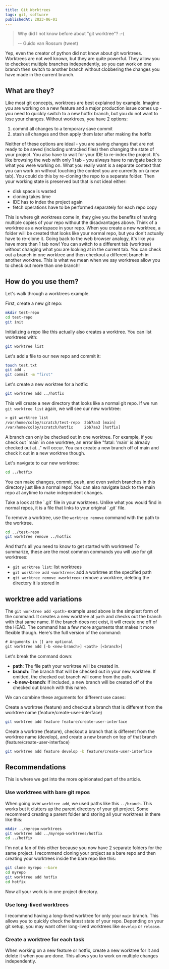 ```yaml
---
title: Git Worktrees
tags: git, software
publishedAt: 2023-06-01
---
```


> Why did I not know before about "git worktree"?  :-(
>
> -- Guido van Rossum (tweet)

Yep, even the creator of python did not know about git worktrees.
Worktrees are not well known, but they are quite powerful.
They allow you to checkout multiple branches independently,
so you can work on one branch then switch to another branch without clobbering the changes you have made in the current branch.

## What are they?

Like most git concepts, worktrees are best explained by example.
Imagine you are working on a new feature and a major production issue comes up - you need to quickly switch to a new hotfix branch, but you do not want to lose your changes.
Without worktrees, you have 2 options:

1. commit all changes to a temporary save commit
1. stash all changes and then apply them later after making the hotfix

Neither of these options are ideal - you are saving changes that are not ready to be saved (including untracked files) then changing the state of your project.
You also have to wait for your IDE to re-index the project.
It's like browsing the web with only 1 tab - you always have to navigate back to what you were working on.
What you really want is a separate context that you can work on without touching the context you are currently on (a new tab).
You could do this by re-cloning the repo to a separate folder. Then your working state is preserved but that is not ideal either:

- disk space is wasted
- cloning takes time
- IDE has to index the project again
- fetch operations have to be performed separately for each repo copy

This is where git worktrees come in, they give you the benefits of having multiple copies of your repo without the disadvantages above.
Think of a worktree as a workspace in your repo.
When you create a new worktree, a folder will be created that looks like your normal repo, but you don't actually have to re-clone it.
Going back to the web browser analogy, it's like you have more than 1 tab now! You can switch to a different tab (worktree) without changing what you are looking at in the current tab.
You can check out a branch in one worktree and then checkout a different branch in another worktree.
This is what we mean when we say worktrees allow you to check out more than one branch!

## How do you use them?

Let's walk through a worktrees example.

First, create a new git repo:

``` bash
mkdir test-repo
cd test-repo
git init
```

Initializing a repo like this actually also creates a worktree. You can list worktrees with:

``` bash
git worktree list
```

Let's add a file to our new repo and commit it:

``` bash
touch test.txt
git add .
git commit -m "first"
```

Let's create a new worktree for a hotfix:

``` bash
git worktree add ../hotfix
```

This will create a new directory that looks like a normal git repo.
If we run `git worktree list` again, we will see our new worktree:

``` txt
> git worktree list
/var/home/colby/scratch/test-repo  2bb7aa3 [main]
/var/home/colby/scratch/hotfix     2bb7aa3 [hotfix]
```

<Warning>
    A branch can only be checked out in one worktree.
    For example, if you check out `main` in one worktree, an error like "fatal: 'main' is already checked out at..." will occur.
    You can create a new branch off of main and check it out in a new worktree though.
</Warning>

Let's navigate to our new worktree:

``` bash
cd ../hotfix
```

You can make changes, commit, push, and even switch branches in this directory just like a normal repo!
You can also navigate back to the main repo at anytime to make independent changes.

<Info>
    Take a look at the `.git` file in your worktrees. Unlike what you would find in normal repos, it is a file that links to your original `.git` file.
</Info>

To remove a worktree, use the `worktree remove` command with the path to the worktree.

``` bash
cd ../test-repo
git worktree remove ../hotfix
```

And that's all you need to know to get started with worktrees!
To summarize, these are the most common commands you will use for git worktrees:

- `git worktree list`: list worktrees
- `git worktree add <worktree>`: add a worktree at the specified path
- `git worktree remove <worktree>`: remove a worktree, deleting the directory it is stored in

## worktree add variations

The `git worktree add <path>` example used above is the simplest form of the command.
It creates a new worktree at `path` and checks out the branch with that same name.
If the branch does not exist, it will create one off of the HEAD.
The command has a few more arguments that makes it more flexible though.
Here's the full version of the command:

``` txt
# Arguments in [] are optional
git worktree add [-b <new-branch>] <path> [<branch>]
```

Let's break the command down:

- **path**: The file path your worktree will be created in.
- **branch**: The branch that will be checked out in your new worktree. If omitted, the checked out branch will come from the path.
- **-b new-branch**: If included, a new branch will be created off of the checked out branch with this name.

We can combine these arguments for different use cases:

Create a worktree (feature) and checkout a branch that is different from the worktree name (feature/create-user-interface)
``` bash
git worktree add feature feature/create-user-interface
```

Create a worktree (feature), checkout a branch that is different from the worktree name (develop), and create a new branch on top of that branch (feature/create-user-interface)
``` bash
git worktree add feature develop -b feature/create-user-interface
```

## Recommendations

This is where we get into the more opinionated part of the article.

### Use worktrees with bare git repos

When going over `worktree add`, we used paths like this `../branch`.
This works but it clutters up the parent directory of your git project.
Some recommend creating a parent folder and storing all your worktrees in there like this:

``` bash
mkdir ../myrepo-worktrees
git worktree add ../myrepo-worktrees/hotfix
cd ../hotfix
```

I'm not a fan of this either because you now have 2 separate folders for the same project.
I recommend cloning your project as a bare repo and then creating your worktrees inside the bare repo like this:

``` bash
git clone myrepo --bare
cd myrepo
git worktree add hotfix
cd hotfix
```

Now all your work is in one project directory.

### Use long-lived worktrees

I recommend having a long-lived worktree for only your `main` branch.
This allows you to quickly check the latest state of your repo.
Depending on your git setup, you may want other long-lived worktrees like `develop` or `release`.

### Create a worktree for each task

When working on a new feature or hotfix, create a new worktree for it and delete it when you are done.
This allows you to work on multiple changes independently.
